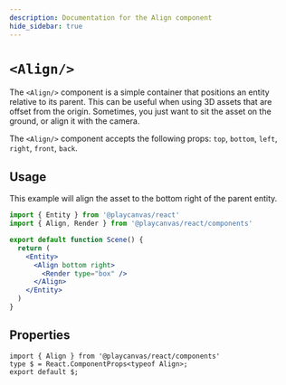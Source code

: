 ```yaml
---
description: Documentation for the Align component
hide_sidebar: true
---
```


# `<Align/>`

The `<Align/>` component is a simple container that positions an entity relative to its parent. This can be useful when using 3D assets that are offset from the origin. Sometimes, you just want to sit the asset on the ground, or align it with the camera.

The `<Align/>` component accepts the following props: `top`, `bottom`, `left`, `right`, `front`, `back`.

## Usage

This example will align the asset to the bottom right of the parent entity.

```jsx copy
import { Entity } from '@playcanvas/react'
import { Align, Render } from '@playcanvas/react/components'

export default function Scene() {
  return (
    <Entity>
      <Align bottom right>
        <Render type="box" />
      </Align>
    </Entity>
  )
}
```

## Properties

```tsx asTypedoc
import { Align } from '@playcanvas/react/components'
type $ = React.ComponentProps<typeof Align>;
export default $;
```
